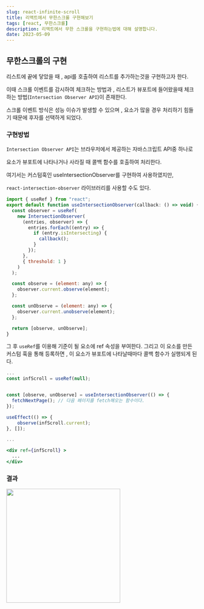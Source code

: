 ```yaml
---
slug: react-infinite-scroll
title: 리액트에서 무한스크롤 구현해보기
tags: [react, 무한스크롤]
description: 리액트에서 무한 스크롤을 구현하는법에 대해 설명합니다.
date: 2023-05-09
---
```


## 무한스크롤의 구현

리스트에 끝에 닿았을 때 , api를 호출하여 리스트를 추가하는것을 구현하고자 한다.

이때 스크롤 이벤트를 감시하여 체크하는 방법과 , 리스트가 뷰포트에 들어왔을때 체크하는 방법(`Intersection Observer API`)이 존재한다.

스크롤 이벤트 방식은 성능 이슈가 발생할 수 있으며 , 요소가 많을 경우 처리하기 힘들기 때문에 후자를 선택하게 되었다.

### 구현방법

`Intersection Observer API`는 브라우저에서 제공하는 자바스크립트 API중 하나로

요소가 뷰포트에 나타나거나 사라질 때 콜백 함수를 호출하여 처리한다.

여기서는 커스텀훅인 useIntersectionObserver를 구현하여 사용하였지만,

`react-intersection-observer` 라이브러리를 사용할 수도 있다.

```jsx
import { useRef } from "react";
export default function useIntersectionObserver(callback: () => void) {
  const observer = useRef(
    new IntersectionObserver(
      (entries, observer) => {
        entries.forEach((entry) => {
          if (entry.isIntersecting) {
            callback();
          }
        });
      },
      { threshold: 1 }
    )
  );

  const observe = (element: any) => {
    observer.current.observe(element);
  };

  const unObserve = (element: any) => {
    observer.current.unobserve(element);
  };

  return [observe, unObserve];
}
```

그 후 `useRef`를 이용해 기준이 될 요소에 ref 속성을 부여한다.
그리고 이 요소를 만든 커스텀 훅을 통해 등록하면 , 이 요소가 뷰포트에 나타날때마다 콜백 함수가 실행되게 된다.

```jsx
...
const infScroll = useRef(null);


const [observe, unObserve] = useIntersectionObserver(() => {
  fetchNextPage(); // 다음 페이지를 fetch해오는 함수이다.
});

useEffect(() => {
    observe(infScroll.current);
}, []);

...

<div ref={infScroll} >
  ...
</div>
```

### 결과

<img src="/posts/blog/react-infinite-scroll/Image 1.gif" width="300" />

